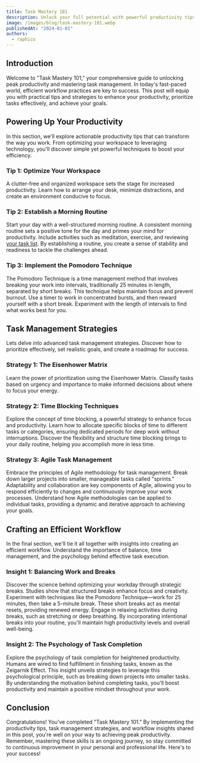 ```yaml
---
title: Task Mastery 101
description: Unlock your full potential with powerful productivity tips and task management strategies.
image: /images/blog/task-mastery-101.webp
publishedAt: "2024-01-01"
authors:
  - raphico
---
```


## Introduction

Welcome to "Task Mastery 101," your comprehensive guide to unlocking peak productivity and mastering task management. In today's fast-paced world, efficient workflow practices are key to success. This post will equip you with practical tips and strategies to enhance your productivity, prioritize tasks effectively, and achieve your goals.

## Powering Up Your Productivity

In this section, we'll explore actionable productivity tips that can transform the way you work. From optimizing your workspace to leveraging technology, you'll discover simple yet powerful techniques to boost your efficiency.

### Tip 1: Optimize Your Workspace

A clutter-free and organized workspace sets the stage for increased productivity. Learn how to arrange your desk, minimize distractions, and create an environment conducive to focus.

### Tip 2: Establish a Morning Routine

Start your day with a well-structured morning routine. A consistent morning routine sets a positive tone for the day and primes your mind for productivity. Include activities such as meditation, exercise, and reviewing [your task list](https://zenflow.vercel.app/dashboard). By establishing a routine, you create a sense of stability and readiness to tackle the challenges ahead.

### Tip 3: Implement the Pomodoro Technique

The Pomodoro Technique is a time management method that involves breaking your work into intervals, traditionally 25 minutes in length, separated by short breaks. This technique helps maintain focus and prevent burnout. Use a timer to work in concentrated bursts, and then reward yourself with a short break. Experiment with the length of intervals to find what works best for you.

## Task Management Strategies

Lets delve into advanced task management strategies. Discover how to prioritize effectively, set realistic goals, and create a roadmap for success.

### Strategy 1: The Eisenhower Matrix

Learn the power of prioritization using the Eisenhower Matrix. Classify tasks based on urgency and importance to make informed decisions about where to focus your energy.

### Strategy 2: Time Blocking Techniques

Explore the concept of time blocking, a powerful strategy to enhance focus and productivity. Learn how to allocate specific blocks of time to different tasks or categories, ensuring dedicated periods for deep work without interruptions. Discover the flexibility and structure time blocking brings to your daily routine, helping you accomplish more in less time.

### Strategy 3: Agile Task Management

Embrace the principles of Agile methodology for task management. Break down larger projects into smaller, manageable tasks called "sprints." Adaptability and collaboration are key components of Agile, allowing you to respond efficiently to changes and continuously improve your work processes. Understand how Agile methodologies can be applied to individual tasks, providing a dynamic and iterative approach to achieving your goals.

## Crafting an Efficient Workflow

In the final section, we'll tie it all together with insights into creating an efficient workflow. Understand the importance of balance, time management, and the psychology behind effective task execution.

### Insight 1: Balancing Work and Breaks

Discover the science behind optimizing your workday through strategic breaks. Studies show that structured breaks enhance focus and creativity. Experiment with techniques like the Pomodoro Technique—work for 25 minutes, then take a 5-minute break. These short breaks act as mental resets, providing renewed energy. Engage in relaxing activities during breaks, such as stretching or deep breathing. By incorporating intentional breaks into your routine, you'll maintain high productivity levels and overall well-being.

### Insight 2: The Psychology of Task Completion

Explore the psychology of task completion for heightened productivity. Humans are wired to find fulfillment in finishing tasks, known as the Zeigarnik Effect. This insight unveils strategies to leverage this psychological principle, such as breaking down projects into smaller tasks. By understanding the motivation behind completing tasks, you'll boost productivity
and maintain a positive mindset throughout your work.

## Conclusion

Congratulations! You've completed "Task Mastery 101." By implementing the productivity tips, task management strategies, and workflow insights shared in this post, you're well on your way to achieving peak productivity. Remember, mastering these skills is an ongoing journey, so stay committed to continuous improvement in your personal and professional life. Here's to your success!
